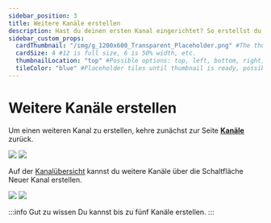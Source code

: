 ```yaml
---
sidebar_position: 3
title: Weitere Kanäle erstellen
description: Hast du deinen ersten Kanal eingerichtet? So erstellst du noch mehr.
sidebar_custom_props:
  cardThumbnail: "/img/g_1200x600_Transparent_Placeholder.png" #The thumbnail on the category card.
  cardSize: 4 #12 is full size, 6 is 50% width, etc.
  thumbnailLocation: "top" #Possible options: top, left, bottom, right, none
  tileColor: "blue" #Placeholder tiles until thumbnail is ready, possible options: blue, cream, darkpurple, lightpurple, mauve, orange, pink, none
---
```


# Weitere Kanäle erstellen

Um einen weiteren Kanal zu erstellen, kehre zunächst zur Seite **[<OdyseeIcon type="atsign"/> Kanäle](https://odysee.com/$/channels)** zurück.

![](/img/de/homepage_profile_menu_open_arrow_to_channels_desktop_dark.png#dark)
![](/img/de/homepage_profile_menu_open_arrow_to_channels_desktop_light.png#light)


Auf der [Kanalübersicht](https://odysee.com/$/channels) kannst du weitere Kanäle über die Schaltfläche <OdyseeButton url="https://odysee.com/$/channel/new"><OdyseeIcon type="atsign"/> Neuer Kanal</OdyseeButton> erstellen.

![](/img/de/sync_more_channels_arrow_dark.png#dark)
![](/img/de/sync_more_channels_arrow_light.png#light)

:::info Gut zu wissen
Du kannst bis zu fünf Kanäle erstellen.
:::